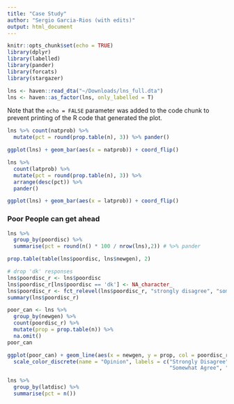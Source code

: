 ```yaml
---
title: "Case Study"
author: "Sergio Garcia-Rios (with edits)"
output: html_document
---
```


```r
knitr::opts_chunk$set(echo = TRUE)
library(dplyr)
library(labelled)
library(pander)
library(forcats)
library(stargazer)
```

```r
lns <- haven::read_dta("~/Downloads/lns_full.dta")
lns <- haven::as_factor(lns, only_labelled = T)
```

Note that the `echo = FALSE` parameter was added to the code chunk to prevent printing of the R code that generated the plot.

```r
lns %>% count(natprob) %>% 
  mutate(pct = round(prop.table(n), 3)) %>% pander()
```

```r
ggplot(lns) + geom_bar(aes(x = natprob)) + coord_flip()
```

```r
lns %>% 
  count(latprob) %>% 
  mutate(pct = round(prop.table(n), 3)) %>% 
  arrange(desc(pct)) %>% 
  pander() 
```

```r
ggplot(lns) + geom_bar(aes(x = latprob)) + coord_flip()
```


### Poor People can get ahead
```r
lns %>% 
  group_by(poordisc) %>% 
  summarise(pct = round(n() * 100 / nrow(lns),2)) # %>% pander

prop.table(table(lns$poordisc, lns$newgen), 2)

# drop 'dk' responses
lns$poordisc_r <- lns$poordisc
lns$poordisc_r[lns$poordisc == 'dk'] <- NA_character_
lns$poordisc_r <- fct_relevel(lns$poordisc_r, "strongly disagree", "somewhat disagree", "somewhat agree", "strongly agree")
summary(lns$poordisc_r)
```

```r
poor_can <- lns %>% 
  group_by(newgen) %>% 
  count(poordisc_r) %>% 
  mutate(prop = prop.table(n)) %>% 
  na.omit()
poor_can
```

```r
ggplot(poor_can) + geom_line(aes(x = newgen, y = prop, col = poordisc_r)) +
  scale_color_discrete(name = "Opinion", labels = c("Strongly Disagree", "Somewhat Disagree",
                                                    "Somewhat Agree", "Strongly Agree"))
```


```r
lns %>% 
  group_by(latdisc) %>% 
  summarise(pct = n())
```















